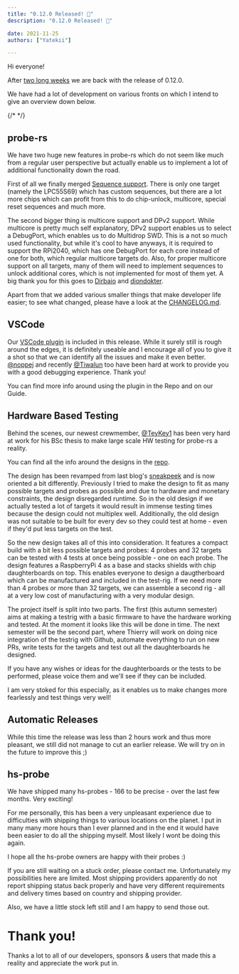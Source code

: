 ```yaml
---
title: "0.12.0 Released! 🎉"
description: "0.12.0 Released! 🎉"

date: 2021-11-25
authors: ["Yatekii"]

---
```


Hi everyone!

After [two long weeks](/blog/release-0-11-0/#automatic-releases) we are back
with the release of 0.12.0.

We have had a lot of development on various fronts on which I intend to give an
overview down below.

{/* <!--more--> */}

## probe-rs

We have two huge new features in probe-rs which do not seem like much from a
regular user perspective but actually enable us to implement a lot of additional
functionality down the road.

First of all we finally merged
[Sequence support](/blog/release-0-11-0/#debug-sequences). There is only one
target (namely the LPC55S69) which has custom sequences, but there are a lot
more chips which can profit from this to do chip-unlock, multicore, special
reset sequences and much more.

The second bigger thing is multicore support and DPv2 support. While multicore
is pretty much self explanatory, DPv2 support enables us to select a DebugPort,
which enables us to do Multidrop SWD. This is a not so much used functionality,
but while it's cool to have anyways, it is required to support the RPi2040,
which has one DebugPort for each core instead of one for both, which regular
multicore targets do. Also, for proper multicore support on all targets, many of
them will need to implement sequences to unlock additional cores, which is not
implemented for most of them yet. A big thank you for this goes to
[Dirbaio](https://github.com/Dirbaio) and
[diondokter](https://github.com/diondokter).

Apart from that we added various smaller things that make developer life easier;
to see what changed, please have a look at the
[CHANGELOG.md](https://github.com/probe-rs/probe-rs/blob/master/CHANGELOG.md).

## VSCode

Our [VSCode plugin](https://github.com/probe-rs/vscode) is included in this
release. While it surely still is rough around the edges, it is definitely
useable and I encourage all of you to give it a shot so that we can identify all
the issues and make it even better. [@noppej](https://github.com/noppej) and
recently [@Tiwalun](https://github.com/Tiwalun) too have been hard at work to
provide you with a good debugging experience. Thank you!

You can find more info around using the plugin in the Repo and on our Guide.

## Hardware Based Testing

Behind the scenes, our newest crewmember, [@TeyKey1](https://github.com/TeyKey1)
has been very hard at work for his BSc thesis to make large scale HW testing for
probe-rs a reality.

You can find all the info around the designs in the
[repo](https://github.com/probe-rs/hive).

The design has been revamped from last blog's
[sneakpeek](/blog/release-0-11-0/#hardware-based-testing) and is now oriented a
bit differently. Previously I tried to make the design to fit as many possible
targets and probes as possible and due to hardware and monetary constraints, the
design disregarded runtime. So in the old design if we actually tested a lot of
targets it would result in immense testing times because the design could not
multiplex well. Additionally, the old design was not suitable to be built for
every dev so they could test at home - even if they'd put less targets on the
test.

So the new design takes all of this into consideration. It features a compact
build with a bit less possible targets and probes: 4 probes and 32 targets can
be tested with 4 tests at once being possible - one on each probe. The design
features a RaspberryPi 4 as a base and stacks shields with chip daughterboards
on top. This enables everyone to design a daugtherboard which can be
manufactured and included in the test-rig. If we need more than 4 probes or more
than 32 targets, we can assemble a second rig - all at a very low cost of
manufacturing with a very modular design.

The project itself is split into two parts. The first (this autumn semester)
aims at making a testrig with a basic firmware to have the hardware working and
tested. At the moment it looks like this will be done in time. The next semester
will be the second part, where Thierry will work on doing nice integration of
the testrig with Github, automate everything to run on new PRs, write tests for
the targets and test out all the daughterboards he designed.

If you have any wishes or ideas for the daughterboards or the tests to be
performed, please voice them and we'll see if they can be included.

I am very stoked for this especially, as it enables us to make changes more
fearlessly and test things very well!

## Automatic Releases

While this time the release was less than 2 hours work and thus more pleasant,
we still did not manage to cut an earlier release. We will try on in the future
to improve this ;)

## hs-probe

We have shipped many hs-probes - 166 to be precise - over the last few months.
Very exciting!

For me personally, this has been a very unpleasant experience due to
difficulties with shipping things to various locations on the planet. I put in
many many more hours than I ever planned and in the end it would have been
easier to do all the shipping myself. Most likely I wont be doing this again.

I hope all the hs-probe owners are happy with their probes :)

If you are still waiting on a stuck order, please contact me. Unfortunately my
possibilities here are limited. Most shipping providers apparently do not report
shipping status back properly and have very different requirements and delivery
times based on country and shipping provider.

Also, we have a little stock left still and I am happy to send those out.

# Thank you!

Thanks a lot to all of our developers, sponsors & users that made this a reality
and appreciate the work put in.
